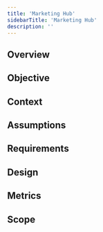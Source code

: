 ```yaml
---
title: 'Marketing Hub'
sidebarTitle: 'Marketing Hub'
description: ''
---
```


## Overview

## Objective

## Context

## Assumptions

## Requirements

## Design

## Metrics

## Scope